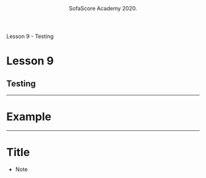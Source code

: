 

<!-- general markup for all slides -->

<Head>
  <title>SofaScore Academy 9</title>
</Head>
<Header>
  <div className="tC m8">SofaScore Academy 2020.</div>
</Header>
<Footer>
  <div className="tR m8">Lesson 9 - Testing</div>
</Footer>

<!-- Slides -->

# Lesson 9

## Testing

---

<Invert>

# Example

</Invert>

---

# Title

<Notes>

- Note

</Notes>

